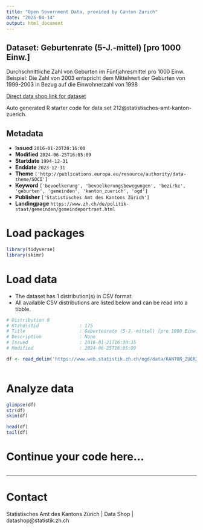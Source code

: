 ```yaml
---
title: "Open Government Data, provided by Canton Zurich"
date: "2025-04-14"
output: html_document
---
```


## Dataset: Geburtenrate (5-J.-mittel) [pro 1000 Einw.]

Durchschnittliche Zahl von Geburten im Fünfjahresmittel pro 1000 Einw. Beispiel: Die Zahl von 2003 entspricht dem Mittelwert der Geburten von 1999-2003 in Bezug auf die Einwohnerzahl von 1998

[Direct data shop link for dataset](https://www.zh.ch/de/politik-staat/statistik-daten/datenkatalog.html#/datasets/212@statistisches-amt-kanton-zuerich)

Auto generated R starter code for data set 212@statistisches-amt-kanton-zuerich.

## Metadata

- **Issued** `2016-01-20T20:16:00`
- **Modified** `2024-06-25T16:05:09`
- **Startdate** `1994-12-31`
- **Enddate** `2023-12-31`
- **Theme** `['http://publications.europa.eu/resource/authority/data-theme/SOCI']`
- **Keyword** `['bevoelkerung', 'bevoelkerungsbewegungen', 'bezirke', 'geburten', 'gemeinden', 'kanton_zuerich', 'ogd']`
- **Publisher** `['Statistisches Amt des Kantons Zürich']`
- **Landingpage** `https://www.zh.ch/de/politik-staat/gemeinden/gemeindeportraet.html`


# Load packages

```r

library(tidyverse)
library(skimr)

```

# Load data

-   The dataset has 1 distribution(s) in CSV format.
-   All available CSV distributions are listed below and can be read into a tibble.

```r

# Distribution 0
# Ktzhdistid               : 175
# Title                    : Geburtenrate (5-J.-mittel) [pro 1000 Einw.]
# Description              : None
# Issued                   : 2016-01-21T16:30:35
# Modified                 : 2024-06-25T16:05:09

df <- read_delim('https://www.web.statistik.zh.ch/ogd/data/KANTON_ZUERICH_98.csv')



```

# Analyze data

```r

glimpse(df)
str(df)
skim(df)

head(df)
tail(df)

```

# Continue your code here...

```r

```

------------------------------------------------------------------------

# Contact

Statistisches Amt des Kantons Zürich | Data Shop | datashop@statistik.zh.ch

